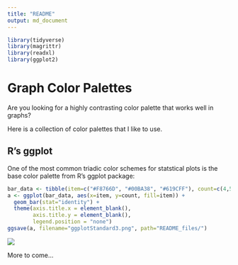 ```yaml
---
title: "README"
output: md_document
---
```


```r
library(tidyverse)
library(magrittr)
library(readxl)
library(ggplot2)
```

# Graph Color Palettes

Are you looking for a highly contrasting color palette that works well in graphs?

Here is a collection of color palettes that I like to use.

## R's ggplot

One of the most common triadic color schemes for statstical plots is the base color palette from R's ggplot package:

```r
bar_data <- tibble(item=c("#F8766D", "#00BA38", "#619CFF"), count=c(4,5,3))
a <- ggplot(bar_data, aes(x=item, y=count, fill=item)) +
  geom_bar(stat="identity") +
  theme(axis.title.x = element_blank(),
        axis.title.y = element_blank(),
        legend.position = "none")
ggsave(a, filename="ggplotStandard3.png", path="README_files/")
```
<img src="ggplotStandard3.png"/>


More to come...